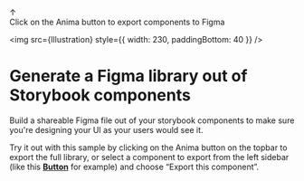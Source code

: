 
<Meta title="Getting started" />

<style>
  {`
  .sbdocs-wrapper {
    padding-top: 220px;
  }
  .sbdocs-content {
    text-align: center;
    max-width: 600px;
  }
  .arrow-one{
    position: absolute;
    left: 470px;
    top: 12px;
    text-align: left;
    animation: fade-in 1.2s cubic-bezier(0.390, 0.575, 0.565, 1.000) 0.55s both;
  }
  /* Adjust position of arrow in chrome/firefox */
  @media screen and (-webkit-min-device-pixel-ratio:0) and (min-resolution:.001dpcm) {
    .arrow-one{ 
      left: 439px; 
      }
  }
  .circle{
    width: 32px;
    height: 32px;
    background: #FF6250;
    border-radius: 63px;
    text-align: center;
    display: flex;
    align-items: center;
    justify-content: center;
    font-weight: bold;
    font-size: 18px;
    color: white;
    animation: bounce 1s cubic-bezier(0.250, 0.460, 0.450, 0.940) infinite alternate both;
  }
  .message {
    display: flex;
    flex-direction: row;
    gap: 12px;
  }
  .message > span {
    width: 166px;
    text-align: left;
    padding-top: 8px;
    font-size: 14px;
    line-height: 22px;
  }


  @keyframes fade-in {
    0% {
      opacity: 0;
    }
    100% {
      opacity: 1;
    }
  }
  @keyframes bounce {
    0% {
      transform: translateY(0);
    }
    100% {
      transform: translateY(-10px);
    }
  }

`}
</style>

<div className="arrow-one">
  <div className="message" style={{ paddingTop: "10px", marginLeft: "10px" }}>
    <div className="circle">↑</div>
    <span>Click on the Anima button to export components to Figma</span>
  </div>
</div>

<img src={Illustration} style={{ width: 230, paddingBottom: 40 }} />

# Generate a Figma library out of Storybook components

Build a shareable Figma file out of your storybook components to make sure you're designing your UI as your users would see it.

Try it out with this sample by clicking on the Anima button on the topbar to export the full library, or select a component to export from the left sidebar (like this [**Button**](/story/material-ui-button--button) for example) and choose “Export this component”.
